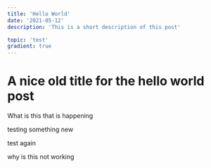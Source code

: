 ```yaml
---
title: 'Hello World'
date: '2021-05-12'
description: 'This is a short description of this post'

topic: 'test'
gradient: true
---
```


# A nice old title for the hello world post

What is this that is happening

testing something new

test again

why is this not working
